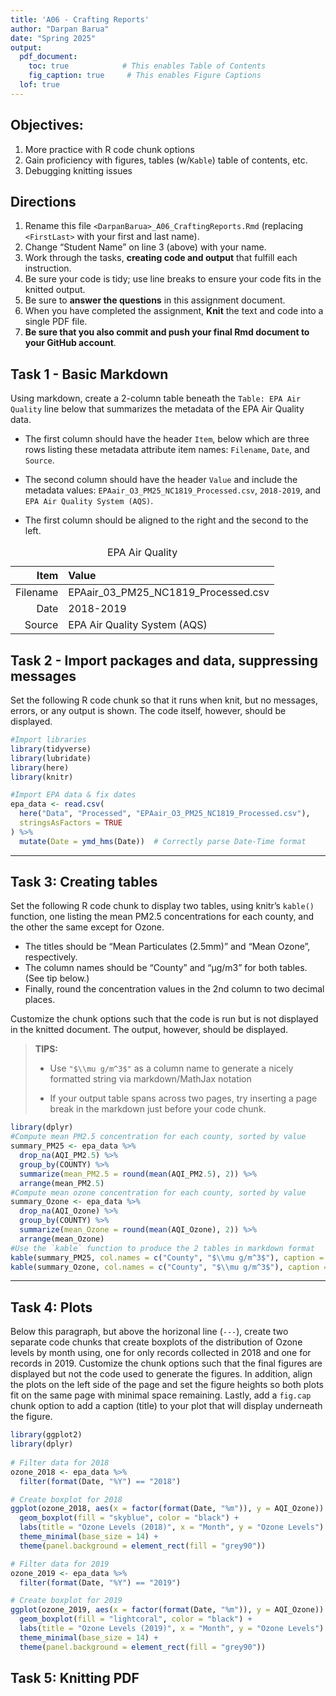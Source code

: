 ```yaml
---
title: 'A06 - Crafting Reports'
author: "Darpan Barua" 
date: "Spring 2025"
output: 
  pdf_document:
    toc: true            # This enables Table of Contents
    fig_caption: true     # This enables Figure Captions
  lof: true 
---
```


## Objectives:

1.  More practice with R code chunk options
2.  Gain proficiency with figures, tables (w/`Kable`) table of contents, etc.
3.  Debugging knitting issues

## Directions

1.  Rename this file `<DarpanBarua>_A06_CraftingReports.Rmd` (replacing `<FirstLast>` with your first and last name).
2.  Change "Student Name" on line 3 (above) with your name.
3.  Work through the tasks, **creating code and output** that fulfill each instruction.
4.  Be sure your code is tidy; use line breaks to ensure your code fits in the knitted output.
5.  Be sure to **answer the questions** in this assignment document.
6.  When you have completed the assignment, **Knit** the text and code into a single PDF file.
7.  **Be sure that you also commit and push your final Rmd document to your GitHub account**.

## Task 1 - Basic Markdown

Using markdown, create a 2-column table beneath the `Table: EPA Air Quality` line below that summarizes the metadata of the EPA Air Quality data.

- The first column should have the header `Item`, below which are three rows listing these metadata attribute item names: `Filename`, `Date`, and `Source`.

- The second column should have the header `Value` and include the metadata values: `EPAair_O3_PM25_NC1819_Processed.csv`, `2018-2019`, and `EPA Air Quality System (AQS)`.

- The first column should be aligned to the right and the second to the left.

Table: EPA Air Quality


| Item   | Value |
|--------:|:--------------------------------------|
| Filename | EPAair_03_PM25_NC1819_Processed.csv |
| Date     | 2018-2019 |
| Source   | EPA Air Quality System (AQS) |




## Task 2 - Import packages and data, suppressing messages

Set the following R code chunk so that it runs when knit, but no messages, errors, or any output is shown. The code itself, however, should be displayed.

```r

#Import libraries
library(tidyverse)
library(lubridate)
library(here)
library(knitr)

#Import EPA data & fix dates
epa_data <- read.csv(
  here("Data", "Processed", "EPAair_O3_PM25_NC1819_Processed.csv"),
  stringsAsFactors = TRUE
) %>%
  mutate(Date = ymd_hms(Date))  # Correctly parse Date-Time format
```

---



## Task 3: Creating tables

Set the following R code chunk to display two tables, using knitr's `kable()` function, one listing the mean PM2.5 concentrations for each county, and the other the same except for Ozone. 

-   The titles should be "Mean Particulates (2.5mm)" and "Mean Ozone", respectively. 
-   The column names should be "County" and "µg/m3" for both tables. (See tip below.)
-   Finally, round the concentration values in the 2nd column to two decimal places.

Customize the chunk options such that the code is run but is not displayed in the knitted document. The output, however, should be displayed.

> **TIPS:**
>
> -   Use `"$\\mu g/m^3$"` as a column name to generate a nicely formatted string via markdown/MathJax notation
>
> -   If your output table spans across two pages, try inserting a page break in the markdown just before your code chunk.

\newpage

```r
library(dplyr)
#Compute mean PM2.5 concentration for each county, sorted by value
summary_PM25 <- epa_data %>%
  drop_na(AQI_PM2.5) %>%
  group_by(COUNTY) %>%
  summarize(mean_PM2.5 = round(mean(AQI_PM2.5), 2)) %>%
  arrange(mean_PM2.5)
#Compute mean ozone concentration for each county, sorted by value
summary_Ozone <- epa_data %>%
  drop_na(AQI_Ozone) %>%
  group_by(COUNTY) %>%
  summarize(mean_Ozone = round(mean(AQI_Ozone), 2)) %>%
  arrange(mean_Ozone)
#Use the `kable` function to produce the 2 tables in markdown format
kable(summary_PM25, col.names = c("County", "$\\mu g/m^3$"), caption = "Mean Particulates (2.5mm)") 
kable(summary_Ozone, col.names = c("County", "$\\mu g/m^3$"), caption = "Mean Ozone") 

```

---

## Task 4: Plots

Below this paragraph, but above the horizonal line (`---`), create two separate code chunks that create boxplots of the distribution of Ozone levels by month using, one for only records collected in 2018 and one for records in 2019. Customize the chunk options such that the final figures are displayed but not the code used to generate the figures. In addition, align the plots on the left side of the page and set the figure heights so both plots fit on the same page with minimal space remaining. Lastly, add a `fig.cap` chunk option to add a caption (title) to your plot that will display underneath the figure.


```r

library(ggplot2)
library(dplyr)
  
# Filter data for 2018
ozone_2018 <- epa_data %>%
  filter(format(Date, "%Y") == "2018")

# Create boxplot for 2018
ggplot(ozone_2018, aes(x = factor(format(Date, "%m")), y = AQI_Ozone)) +
  geom_boxplot(fill = "skyblue", color = "black") +
  labs(title = "Ozone Levels (2018)", x = "Month", y = "Ozone Levels") +
  theme_minimal(base_size = 14) + 
  theme(panel.background = element_rect(fill = "grey90"))

```



```r


# Filter data for 2019
ozone_2019 <- epa_data %>%
  filter(format(Date, "%Y") == "2019")

# Create boxplot for 2019
ggplot(ozone_2019, aes(x = factor(format(Date, "%m")), y = AQI_Ozone)) +
  geom_boxplot(fill = "lightcoral", color = "black") +
  labs(title = "Ozone Levels (2019)", x = "Month", y = "Ozone Levels") +
  theme_minimal(base_size = 14) + 
  theme(panel.background = element_rect(fill = "grey90"))

```


\newpage

## Task 5: Knitting PDF 

